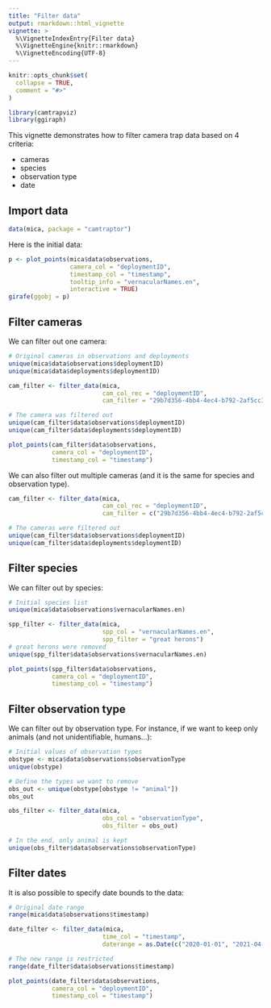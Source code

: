 ```yaml
---
title: "Filter data"
output: rmarkdown::html_vignette
vignette: >
  %\VignetteIndexEntry{Filter data}
  %\VignetteEngine{knitr::rmarkdown}
  %\VignetteEncoding{UTF-8}
---
```


```r
knitr::opts_chunk$set(
  collapse = TRUE,
  comment = "#>"
)
```

```r
library(camtrapviz)
library(ggiraph)
```

This vignette demonstrates how to filter camera trap data based on 4 criteria:

-   cameras
-   species
-   observation type
-   date

## Import data

```r
data(mica, package = "camtraptor")
```

Here is the initial data:

```r
p <- plot_points(mica$data$observations,
                 camera_col = "deploymentID",
                 timestamp_col = "timestamp",
                 tooltip_info = "vernacularNames.en",
                 interactive = TRUE)
girafe(ggobj = p)
```

## Filter cameras

We can filter out one camera:

```r
# Original cameras in observations and deployments
unique(mica$data$observations$deploymentID)
unique(mica$data$deployments$deploymentID)
```

```r
cam_filter <- filter_data(mica, 
                          cam_col_rec = "deploymentID", 
                          cam_filter = "29b7d356-4bb4-4ec4-b792-2af5cc32efa8")

# The camera was filtered out
unique(cam_filter$data$observations$deploymentID)
unique(cam_filter$data$deployments$deploymentID)
```

```r
plot_points(cam_filter$data$observations,
            camera_col = "deploymentID",
            timestamp_col = "timestamp")
```

We can also filter out multiple cameras (and it is the same for species and observation type).

```r
cam_filter <- filter_data(mica, 
                          cam_col_rec = "deploymentID", 
                          cam_filter = c("29b7d356-4bb4-4ec4-b792-2af5cc32efa8", "577b543a-2cf1-4b23-b6d2-cda7e2eac372"))

# The cameras were filtered out
unique(cam_filter$data$observations$deploymentID)
unique(cam_filter$data$deployments$deploymentID)
```

## Filter species

We can filter out by species:

```r
# Initial species list
unique(mica$data$observations$vernacularNames.en)

spp_filter <- filter_data(mica, 
                          spp_col = "vernacularNames.en", 
                          spp_filter = "great herons")
# great herons were removed
unique(spp_filter$data$observations$vernacularNames.en) 
```

```r
plot_points(spp_filter$data$observations,
            camera_col = "deploymentID",
            timestamp_col = "timestamp")
```

## Filter observation type

We can filter out by observation type. For instance, if we want to keep only animals (and not unidentifiable, humans...):

```r
# Initial values of observation types
obstype <- mica$data$observations$observationType
unique(obstype)
```


```r
# Define the types we want to remove
obs_out <- unique(obstype[obstype != "animal"])
obs_out

obs_filter <- filter_data(mica, 
                          obs_col = "observationType", 
                          obs_filter = obs_out)

# In the end, only animal is kept
unique(obs_filter$data$observations$observationType)
```

## Filter dates

It is also possible to specify date bounds to the data:

```r
# Original date range
range(mica$data$observations$timestamp)

date_filter <- filter_data(mica, 
                          time_col = "timestamp", 
                          daterange = as.Date(c("2020-01-01", "2021-04-18")))

# The new range is restricted
range(date_filter$data$observations$timestamp)
```

```r
plot_points(date_filter$data$observations,
            camera_col = "deploymentID",
            timestamp_col = "timestamp")
```
